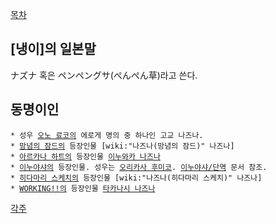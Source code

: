 [[목차]]

== [냉이]의 일본말 ==
ナズナ 혹은 ペンペングサ(ぺんぺん草)라고 쓴다.
== 동명이인 ==
 * 성우 [[오노 료코]]의 에로게 명의 중 하나인 고교 나즈나.
 * [[망념의 잠드]]의 등장인물 [wiki:"나즈나(망념의 잠드)" 나즈나]
 * [[아르카나 하트]]의 등장인물 [[이누와카 나즈나]]
 * [[이누야샤]]의 등장인물. 성우는 [[오리카사 후미코]]. [[이누야샤/단역]] 문서 참조.
 * [[히다마리 스케치]]의 등장인물 [wiki:"나즈나(히다마리 스케치)" 나즈나]
 * [[WORKING!!]]의 등장인물 [[타카나시 나즈나]]

[[각주]]
